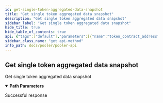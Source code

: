 ```yaml
---
id: get-single-token-aggregated-data-snapshot
title: "Get single token aggregated data snapshot"
description: "Get single token aggregated data snapshot"
sidebar_label: "Get single token aggregated data snapshot"
hide_title: true
hide_table_of_contents: true
api: {"tags":["default"],"parameters":[{"name":"token_contract_address","in":"path","schema":{"type":"string"},"required":true}],"responses":{"200":{"description":"Successful response","content":{"application/json":{}}}},"description":"Get single token aggregated data snapshot","method":"get","path":"/v2-token/{token_contract_address}","servers":[{"url":"http://{{base_url}}"}],"security":[{"apikeyAuth":[]}],"securitySchemes":{"apikeyAuth":{"type":"http","scheme":"apikey"}},"info":{"title":"Pooler API","version":"1.0.0"},"postman":{"name":"Get single token aggregated data snapshot","description":{"type":"text/plain"},"url":{"path":["v2-token",":token_contract_address"],"host":["{{baseUrl}}"],"query":[],"variable":[{"disabled":false,"description":{"content":"(Required) ","type":"text/plain"},"type":"any","value":"","key":"token_contract_address"}]},"header":[{"key":"Accept","value":"application/json"}],"method":"GET"}}
sidebar_class_name: "get api-method"
info_path: docs/pooler/pooler-api
---
```



## Get single token aggregated data snapshot



Get single token aggregated data snapshot

<details style={{"marginBottom":"1rem"}} data-collapsed={false} open={true}><summary style={{}}><strong>Path Parameters</strong></summary><div><ul><ParamsItem className={"paramsItem"} param={{"name":"token_contract_address","in":"path","schema":{"type":"string"},"required":true}}></ParamsItem></ul></div></details><div><ApiTabs><TabItem label={"200"} value={"200"}><div>

Successful response

</div><div><MimeTabs schemaType={"response"}></MimeTabs></div></TabItem></ApiTabs></div>
      